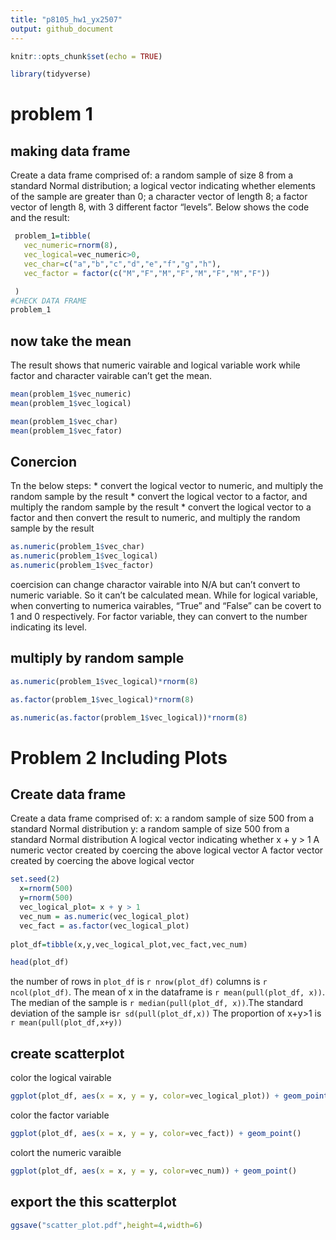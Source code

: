 ```yaml
---
title: "p8105_hw1_yx2507"
output: github_document
---
```


```r
knitr::opts_chunk$set(echo = TRUE)
```

```r
library(tidyverse)

```
# problem 1

## making data frame

Create a data frame comprised of: a random sample of size 8 from a standard Normal distribution; a logical vector indicating whether elements of the sample are greater than 0; a character vector of length 8; a factor vector of length 8, with 3 different factor “levels”. Below shows the code and the result:

```r
 problem_1=tibble(
   vec_numeric=rnorm(8),
   vec_logical=vec_numeric>0,
   vec_char=c("a","b","c","d","e","f","g","h"),
   vec_factor = factor(c("M","F","M","F","M","F","M","F"))

 ) 
#CHECK DATA FRAME
problem_1

```


## now take the mean
The result shows that numeric vairable and logical variable work while factor and character vairable can't get the mean.
```r
mean(problem_1$vec_numeric)
mean(problem_1$vec_logical)

```

```r
mean(problem_1$vec_char)
mean(problem_1$vec_fator)
```

## Conercion
Tn the below steps:
* convert the logical vector to numeric, and multiply the random sample by the result
* convert the logical vector to a factor, and multiply the random sample by the result
* convert the logical vector to a factor and then convert the result to numeric, and multiply the random sample by the result
```r
as.numeric(problem_1$vec_char)
as.numeric(problem_1$vec_logical)
as.numeric(problem_1$vec_factor)

```
coercision can change charactor vairable into N/A but can't convert to numeric variable. So it can't be calculated mean. While for logical variable, when converting to numerica vairables, "True" and "False" can be covert to 1 and 0 respectively. For factor variable, they can convert to the number indicating its level.

## multiply by random sample
```r
as.numeric(problem_1$vec_logical)*rnorm(8)
```

```r
as.factor(problem_1$vec_logical)*rnorm(8)
```

```r
as.numeric(as.factor(problem_1$vec_logical))*rnorm(8)
```

# Problem 2 Including Plots

## Create data frame

Create a data frame comprised of:
x: a random sample of size 500 from a standard Normal distribution
y: a random sample of size 500 from a standard Normal distribution
A logical vector indicating whether x + y > 1
A numeric vector created by coercing the above logical vector
A factor vector created by coercing the above logical vector

```r
set.seed(2)
  x=rnorm(500)
  y=rnorm(500)
  vec_logical_plot= x + y > 1
  vec_num = as.numeric(vec_logical_plot)
  vec_fact = as.factor(vec_logical_plot)
  
plot_df=tibble(x,y,vec_logical_plot,vec_fact,vec_num)

head(plot_df)

```

the number of rows in `plot_df` is `r nrow(plot_df)` columns is `r ncol(plot_df)`. The mean of x in the dataframe is `r mean(pull(plot_df, x))`. The median of the sample is `r median(pull(plot_df, x))`.The standard deviation of the sample is`r sd(pull(plot_df,x))` The proportion of x+y>1 is `r mean(pull(plot_df,x+y))`

## create scatterplot

color the logical vairable
```r
ggplot(plot_df, aes(x = x, y = y, color=vec_logical_plot)) + geom_point()

```
color the factor variable
```r
ggplot(plot_df, aes(x = x, y = y, color=vec_fact)) + geom_point()
```
colort the numeric varaible
```r
ggplot(plot_df, aes(x = x, y = y, color=vec_num)) + geom_point()
```


## export the this scatterplot


```r
ggsave("scatter_plot.pdf",height=4,width=6)

```


